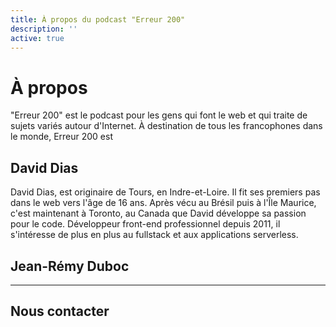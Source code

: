```yaml
---
title: À propos du podcast "Erreur 200"
description: ''
active: true
---
```


<div className="markdown">

# À propos

"Erreur 200" est le podcast pour les gens qui font le web et qui traite de sujets variés autour d'Internet. À destination de tous les francophones dans le monde, Erreur 200 est

## David Dias

David Dias, est originaire de Tours, en Indre-et-Loire. Il fit ses premiers pas dans le web vers l'âge de 16 ans. Après vécu au Brésil puis à l'Île Maurice, c'est maintenant à Toronto, au Canada que David développe sa passion pour le code. Développeur front-end professionnel depuis 2011, il s'intéresse de plus en plus au fullstack et  aux applications serverless.

## Jean-Rémy Duboc

---

## Nous contacter

</div>
